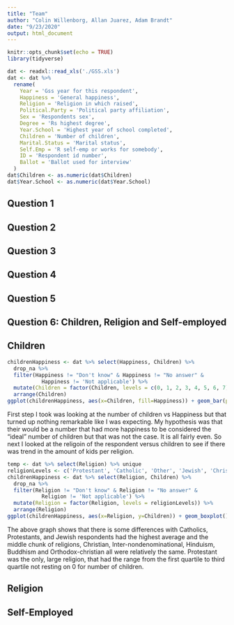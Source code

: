 ```yaml
---
title: "Team"
author: "Colin Willenborg, Allan Juarez, Adam Brandt"
date: "9/23/2020"
output: html_document
---
```


```r
knitr::opts_chunk$set(echo = TRUE)
library(tidyverse)
```

```r
dat <- readxl::read_xls('./GSS.xls')
dat <- dat %>%
  rename(
    Year = 'Gss year for this respondent',
    Happiness = 'General happiness',
    Religion = 'Religion in which raised',
    Political.Party = 'Political party affiliation',
    Sex = 'Respondents sex',
    Degree = 'Rs highest degree',
    Year.School = 'Highest year of school completed',
    Children = 'Number of children',
    Marital.Status = 'Marital status',
    Self.Emp = 'R self-emp or works for somebody',
    ID = 'Respondent id number',
    Ballot = 'Ballot used for interview'
  )
dat$Children <- as.numeric(dat$Children)
dat$Year.School <- as.numeric(dat$Year.School)
```

## Question 1

## Question 2

## Question 3

## Question 4

## Question 5

## Question 6: Children, Religion and Self-employed

## Children

```r
childrenHappiness <- dat %>% select(Happiness, Children) %>% 
  drop_na %>%
  filter(Happiness != "Don't know" & Happiness != "No answer" & 
           Happiness != 'Not applicable') %>%
  mutate(Children = factor(Children, levels = c(0, 1, 2, 3, 4, 5, 6, 7))) %>%
  arrange(Children) 
ggplot(childrenHappiness, aes(x=Children, fill=Happiness)) + geom_bar(position = 'fill') + ggtitle("Children vs Happiness")
```
First step I took was looking at the number of children vs Happiness but that turned up nothing remarkable like I was expecting. My hypothesis was that their would be a number that had more happiness to be considered the "ideal" number of children but that was not the case. It is all fairly even. So next I looked at the religoin of the respondent versus children to see if there was trend in the amount of kids per religion.

```r
temp <- dat %>% select(Religion) %>% unique
religionLevels <- c('Protestant', 'Catholic', 'Other', 'Jewish', 'Christian', 'Inter-nondenominational', 'Hinduism', 'Buddhism', 'Orthodox-christian', 'Moslem/islam', 'Other eastern', 'Native american')
childrenHappiness <- dat %>% select(Religion, Children) %>% 
  drop_na %>%
  filter(Religion != "Don't know" & Religion != "No answer" & 
           Religion != 'Not applicable') %>%
  mutate(Religion = factor(Religion, levels = religionLevels)) %>%
  arrange(Religion) 
ggplot(childrenHappiness, aes(x=Religion, y=Children)) + geom_boxplot() + theme(axis.text.x=element_text(angle=90))+ ggtitle("#Children vs Religoin")
```
The above graph shows that there is some differences with Catholics, Protestants, and Jewish respondents had the highest average and the middle chunk of religions, Christian, Inter-nondenominational, Hinduism, Buddhism and Orthodox-christian all were relatively the same. Protestant was the only, large religion, that had the range from the first quartile to third quartile not resting on 0 for number of children.

## Religion

## Self-Employed


